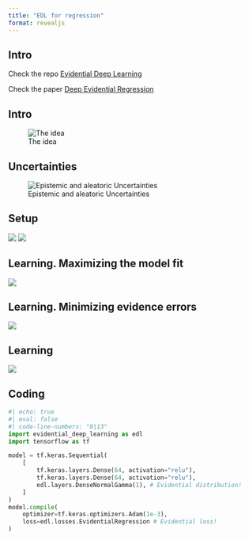 ```yaml
---
title: "EDL for regression"
format: revealjs
---
```


## Intro

Check the repo [Evidential Deep Learning](https://github.com/aamini/evidential-deep-learning)

Check the paper [Deep Evidential Regression](https://proceedings.neurips.cc/paper/2020/file/aab085461de182608ee9f607f3f7d18f-Paper.pdf)

## Intro

![The idea](figures/edl_intro.png)

## Uncertainties

![Epistemic and aleatoric Uncertainties](figures/edl_uncertainties_mu_sigma.png)

## Setup

![](figures/edl_setup01.png)
![](figures/edl_setup02.png)

## Learning. Maximizing the model fit

![](figures/edl_learning01.png)

## Learning. Minimizing evidence errors

![](figures/edl_learning02.png)

## Learning

![](figures/edl_learning03.png)

## Coding

```python
#| echo: true
#| eval: false
#| code-line-numbers: "8|13"
import evidential_deep_learning as edl
import tensorflow as tf

model = tf.keras.Sequential(
    [
        tf.keras.layers.Dense(64, activation="relu"),
        tf.keras.layers.Dense(64, activation="relu"),
        edl.layers.DenseNormalGamma(1), # Evidential distribution!
    ]
)
model.compile(
    optimizer=tf.keras.optimizers.Adam(1e-3), 
    loss=edl.losses.EvidentialRegression # Evidential loss!
)
```

